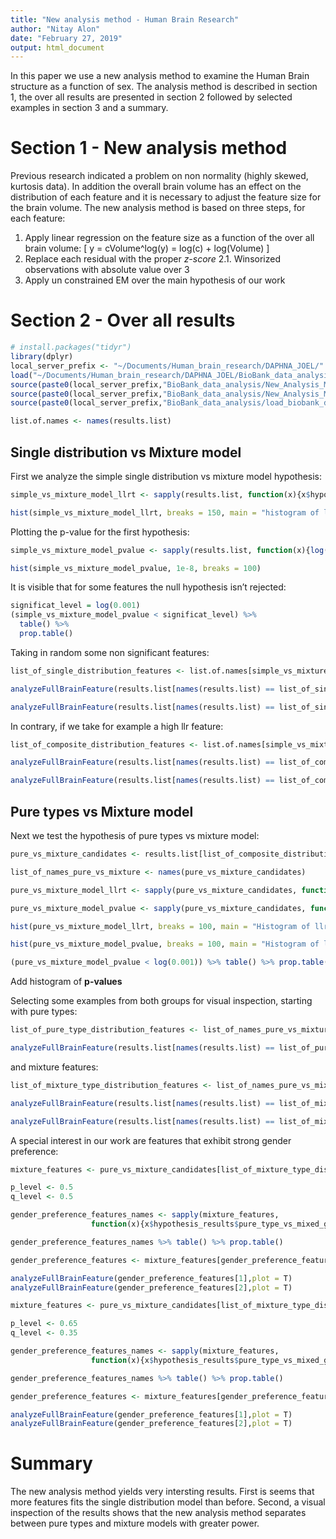 ```yaml
---
title: "New analysis method - Human Brain Research"
author: "Nitay Alon"
date: "February 27, 2019"
output: html_document
---
```


In this paper we use a new analysis method to examine the Human Brain structure as a function of sex. The analysis method is described in section 1, the over all results are presented in section 2 followed by selected examples in section 3 and a summary.

# Section 1 - New analysis method
Previous research indicated a problem on non normality (highly skewed, kurtosis data). In addition the overall brain volume has an effect on the distribution of each feature and it is necessary to adjust the feature size for the brain volume. The new analysis method is based on three steps, for each feature:

1. Apply linear regression on the feature size as a function of the over all brain volume:
\[
y = cVolume^\alpha \implies log(y) = log(c) + \alpha log(Volume) 
\]
2. Replace each residual with the proper *z-score*
2.1. Winsorized observations with absolute value over 3 
3. Apply un constrained EM over the main hypothesis of our work

# Section 2 - Over all results
```r
# install.packages("tidyr")
library(dplyr)
local_server_prefix <- "~/Documents/Human_brain_research/DAPHNA_JOEL/"
load("~/Documents/Human_brain_research/DAPHNA_JOEL/BioBank_data_analysis/New_Analysis_Method/Residuals_analysis_methods/Results/New_analysis_method_results_normalized.RData")
source(paste0(local_server_prefix,"BioBank_data_analysis/New_Analysis_Method/Residuals_analysis_methods/analyze_full_brain_feature.R"))
source(paste0(local_server_prefix,"BioBank_data_analysis/New_Analysis_Method/Residuals_analysis_methods/method_helper.R"))
source(paste0(local_server_prefix,"BioBank_data_analysis/load_biobank_data.R"))

list.of.names <- names(results.list)
```

## Single distribution vs Mixture model
First we analyze the simple single distribution vs mixture model hypothesis:
```r
simple_vs_mixture_model_llrt <- sapply(results.list, function(x){x$hypothesis_results$simple_vs_compostie_llrt})

hist(simple_vs_mixture_model_llrt, breaks = 150, main = "histogram of llr statistic", sub = "Single distribution vs mixture model",xlab = "LLR")
```

Plotting the p-value for the first hypothesis:
```r
simple_vs_mixture_model_pvalue <- sapply(results.list, function(x){log(max(1 - pchisq(x$hypothesis_results$simple_vs_compostie_llrt, 4),1e-8))})

hist(simple_vs_mixture_model_pvalue, 1e-8, breaks = 100)
```


It is visible that for some features the null hypothesis isn't rejected:
```r
significat_level = log(0.001)
(simple_vs_mixture_model_pvalue < significat_level) %>% 
  table() %>% 
  prop.table()
```

Taking in random some non significant features:
```r
list_of_single_distribution_features <- list.of.names[simple_vs_mixture_model_pvalue > significat_level]

analyzeFullBrainFeature(results.list[names(results.list) == list_of_single_distribution_features[1]],plot = T)

analyzeFullBrainFeature(results.list[names(results.list) == list_of_single_distribution_features[2]],plot = T)
```

In contrary, if we take for example a high llr feature:
```r
list_of_composite_distribution_features <- list.of.names[simple_vs_mixture_model_pvalue < significat_level]

analyzeFullBrainFeature(results.list[names(results.list) == list_of_composite_distribution_features[2]],plot = T)

analyzeFullBrainFeature(results.list[names(results.list) == list_of_composite_distribution_features[10]],plot = T)
```

## Pure types vs Mixture model

Next we test the hypothesis of pure types vs mixture model:
```r
pure_vs_mixture_candidates <- results.list[list_of_composite_distribution_features]

list_of_names_pure_vs_mixture <- names(pure_vs_mixture_candidates)

pure_vs_mixture_model_llrt <- sapply(pure_vs_mixture_candidates, function(x){-2*x$hypothesis_results$pure_vs_mixed_llrt})

pure_vs_mixture_model_pvalue <- sapply(pure_vs_mixture_candidates, function(x){log(max(1 - pchisq(-2*x$hypothesis_results$pure_vs_mixed_llrt,2), 1e-8))})
```

```r
hist(pure_vs_mixture_model_llrt, breaks = 100, main = "Histogram of llr",sub = "Pure type vs Composite", xlab = "llr")

hist(pure_vs_mixture_model_pvalue, breaks = 100, main = "Histogram of log(pv)",sub = "Pure type vs Composite", xlab = "log(pv)")

(pure_vs_mixture_model_pvalue < log(0.001)) %>% table() %>% prop.table()
```
Add histogram of **p-values**

Selecting some examples from both groups for visual inspection, starting with pure types:

```r
list_of_pure_type_distribution_features <- list_of_names_pure_vs_mixture[pure_vs_mixture_model_pvalue > significat_level]

analyzeFullBrainFeature(results.list[names(results.list) == list_of_pure_type_distribution_features[1]],plot = T)
```

and mixture features:
```r
list_of_mixture_type_distribution_features <- list_of_names_pure_vs_mixture[pure_vs_mixture_model_pvalue < significat_level]

analyzeFullBrainFeature(results.list[names(results.list) == list_of_mixture_type_distribution_features[2]],plot = T)

analyzeFullBrainFeature(results.list[names(results.list) == list_of_mixture_type_distribution_features[10]],plot = T)
```

A special interest in our work are features that exhibit strong gender preference:
```r
mixture_features <- pure_vs_mixture_candidates[list_of_mixture_type_distribution_features]

p_level <- 0.5
q_level <- 0.5

gender_preference_features_names <- sapply(mixture_features, 
                  function(x){x$hypothesis_results$pure_type_vs_mixed_gender_em_results$alternative_hypothesis$m_parameters$p > p_level &&                       x$hypothesis_results$pure_type_vs_mixed_gender_em_results$alternative_hypothesis$m_parameters$q < q_level})

gender_preference_features_names %>% table() %>% prop.table()

gender_preference_features <- mixture_features[gender_preference_features_names]

analyzeFullBrainFeature(gender_preference_features[1],plot = T)
analyzeFullBrainFeature(gender_preference_features[2],plot = T)
```

```r
mixture_features <- pure_vs_mixture_candidates[list_of_mixture_type_distribution_features]

p_level <- 0.65
q_level <- 0.35

gender_preference_features_names <- sapply(mixture_features, 
                  function(x){x$hypothesis_results$pure_type_vs_mixed_gender_em_results$alternative_hypothesis$m_parameters$p > p_level &&                       x$hypothesis_results$pure_type_vs_mixed_gender_em_results$alternative_hypothesis$m_parameters$q < q_level})

gender_preference_features_names %>% table() %>% prop.table()

gender_preference_features <- mixture_features[gender_preference_features_names]

analyzeFullBrainFeature(gender_preference_features[1],plot = T)
analyzeFullBrainFeature(gender_preference_features[2],plot = T)
```

# Summary
The new analysis method yields very intersting results. First is seems that more features fits the single distribution model than before. Second, a visual inspection of the results shows that the new analysis method separates between pure types and mixture models with greater power.  
